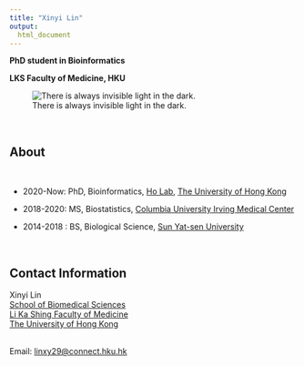 ```yaml
---
title: "Xinyi Lin"
output:
  html_document
---
```


**PhD student in Bioinformatics**

**LKS Faculty of Medicine, HKU**

![There is always invisible light in the dark.](./images/home_pic.png)

<br>

## About

<br>

* 2020-Now: PhD, Bioinformatics, [Ho Lab](https://holab-hku.github.io/), [The University of Hong Kong](https://www.hku.hk/)

* 2018-2020: MS, Biostatistics, [Columbia University Irving Medical Center](https://www.cuimc.columbia.edu)

* 2014-2018 : BS, Biological Science, [Sun Yat-sen University](http://www.sysu.edu.cn/en/)


<br>

## Contact Information

Xinyi Lin
<br>[School of Biomedical Sciences](https://www.sbms.hku.hk/)
<br>[Li Ka Shing Faculty of Medicine](https://www.med.hku.hk/)
<br>[The University of Hong Kong](https://www.hku.hk/)

<br>Email: [linxy29@connect.hku.hk](mailto: linxy29@connect.hku.hk)

